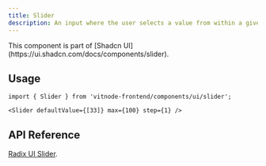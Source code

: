 ```yaml
---
title: Slider
description: An input where the user selects a value from within a given range.
---
```


<Callout title="Shadcn UI">
  This component is part of [Shadcn
  UI](https://ui.shadcn.com/docs/components/slider).
</Callout>

## Usage

```tsx
import { Slider } from 'vitnode-frontend/components/ui/slider';
```

```tsx
<Slider defaultValue={[33]} max={100} step={1} />
```

## API Reference

[Radix UI Slider](https://www.radix-ui.com/primitives/docs/components/slider#api-reference).
